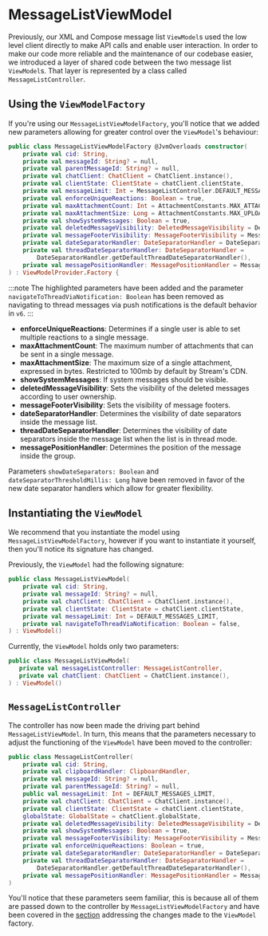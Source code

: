 # MessageListViewModel

Previously, our XML and Compose message list `ViewModel`s used the low level client directly to make API calls and enable user interaction. In order to make our code more reliable and the maintenance of our codebase easier, we introduced a layer of shared code between the two message list `ViewModel`s.
That layer is represented by a class called `MessageListController`.

## Using the `ViewModelFactory`

If you're using our `MessageListViewModelFactory`, you'll notice that we added new parameters allowing for greater control over the `ViewModel`'s behaviour:

```kotlin {8-17}
public class MessageListViewModelFactory @JvmOverloads constructor(
    private val cid: String,
    private val messageId: String? = null,
    private val parentMessageId: String? = null,
    private val chatClient: ChatClient = ChatClient.instance(),
    private val clientState: ClientState = chatClient.clientState,
    private val messageLimit: Int = MessageListController.DEFAULT_MESSAGES_LIMIT,
    private val enforceUniqueReactions: Boolean = true,
    private val maxAttachmentCount: Int = AttachmentConstants.MAX_ATTACHMENTS_COUNT,
    private val maxAttachmentSize: Long = AttachmentConstants.MAX_UPLOAD_FILE_SIZE,
    private val showSystemMessages: Boolean = true,
    private val deletedMessageVisibility: DeletedMessageVisibility = DeletedMessageVisibility.ALWAYS_VISIBLE,
    private val messageFooterVisibility: MessageFooterVisibility = MessageFooterVisibility.WithTimeDifference(),
    private val dateSeparatorHandler: DateSeparatorHandler = DateSeparatorHandler.getDefaultDateSeparatorHandler(),
    private val threadDateSeparatorHandler: DateSeparatorHandler =
        DateSeparatorHandler.getDefaultThreadDateSeparatorHandler(),
    private val messagePositionHandler: MessagePositionHandler = MessagePositionHandler.defaultHandler(),
) : ViewModelProvider.Factory {
```

:::note
The highlighted parameters have been added and the parameter `navigateToThreadViaNotification: Boolean` has been removed as navigating to thread messages via push notifications is the default behavior in `v6`.
:::

- **enforceUniqueReactions**: Determines if a single user is able to set multiple reactions to a single message.
- **maxAttachmentCount**: The maximum number of attachments that can be sent in a single message.
- **maxAttachmentSize**: The maximum size of a single attachment, expressed in bytes. Restricted to 100mb by default by Stream's CDN.
- **showSystemMessages**: If system messages should be visible.
- **deletedMessageVisibility**: Sets the visibility of the deleted messages according to user ownership.
- **messageFooterVisibility**: Sets the visibility of message footers.
- **dateSeparatorHandler**: Determines the visibility of date separators inside the message list.
- **threadDateSeparatorHandler**: Determines the visibility of date separators inside the message list when the list is in thread mode.
- **messagePositionHandler**: Determines the position of the message inside the group.

Parameters `showDateSeparators: Boolean` and `dateSeparatorThresholdMillis: Long` have been removed in favor of the new date separator handlers which allow for greater flexibility.

## Instantiating the `ViewModel`

We recommend that you instantiate the model using `MessageListViewModelFactory`, however if you want to instantiate it yourself, then you'll notice its signature has changed.

Previously, the `ViewModel` had the following signature:

```kotlin
public class MessageListViewModel(
    private val cid: String,
    private val messageId: String? = null,
    private val chatClient: ChatClient = ChatClient.instance(),
    private val clientState: ClientState = chatClient.clientState,
    private val messageLimit: Int = DEFAULT_MESSAGES_LIMIT,
    private val navigateToThreadViaNotification: Boolean = false,
) : ViewModel()
 ```

 Currently, the `ViewModel` holds only two parameters:

 ```kotlin
public class MessageListViewModel(
    private val messageListController: MessageListController,
    private val chatClient: ChatClient = ChatClient.instance(),
) : ViewModel()
 ```

## `MessageListController`

The controller has now been made the driving part behind `MessageListViewModel`. In turn, this means that the parameters necessary to adjust the functioning of the `ViewModel` have been moved to the controller:

```kotlin
public class MessageListController(
    private val cid: String,
    private val clipboardHandler: ClipboardHandler,
    private val messageId: String? = null,
    private val parentMessageId: String? = null,
    public val messageLimit: Int = DEFAULT_MESSAGES_LIMIT,
    private val chatClient: ChatClient = ChatClient.instance(),
    private val clientState: ClientState = chatClient.clientState,
    globalState: GlobalState = chatClient.globalState,
    private val deletedMessageVisibility: DeletedMessageVisibility = DeletedMessageVisibility.ALWAYS_VISIBLE,
    private val showSystemMessages: Boolean = true,
    private val messageFooterVisibility: MessageFooterVisibility = MessageFooterVisibility.WithTimeDifference(),
    private val enforceUniqueReactions: Boolean = true,
    private val dateSeparatorHandler: DateSeparatorHandler = DateSeparatorHandler.getDefaultDateSeparatorHandler(),
    private val threadDateSeparatorHandler: DateSeparatorHandler =
        DateSeparatorHandler.getDefaultThreadDateSeparatorHandler(),
    private val messagePositionHandler: MessagePositionHandler = MessagePositionHandler.defaultHandler(),
)
```

You'll notice that these parameters seem familiar, this is because all of them are passed down to the controller by `MessageListViewModelFactory` and have been covered in the [section](#using-the-viewmodelfactory) addressing the changes made to the `ViewModel` factory.
